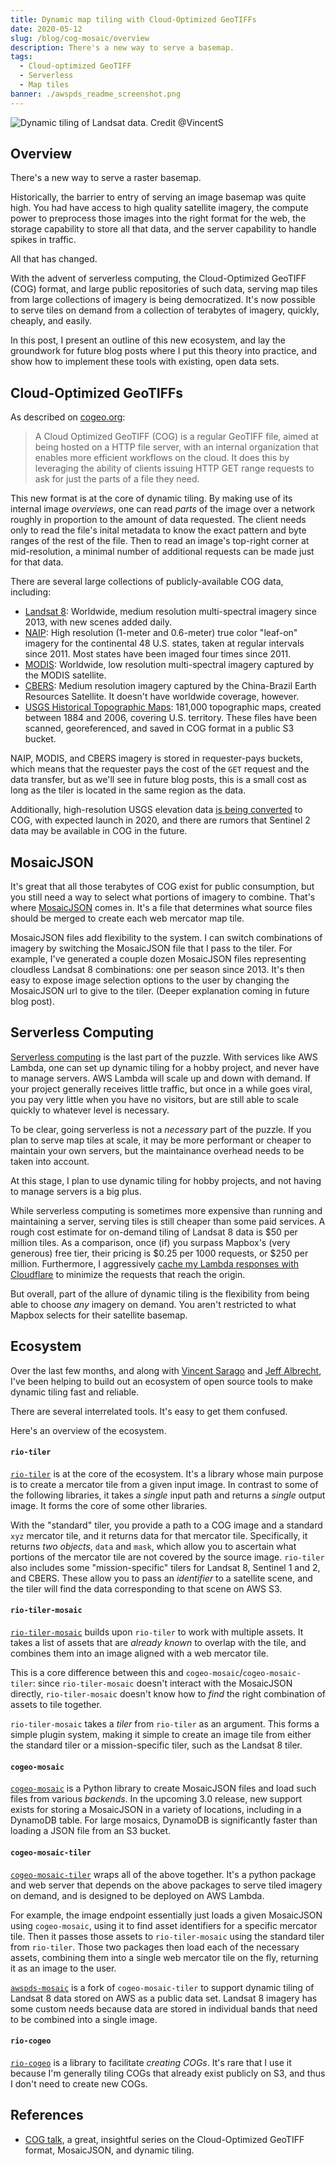 ```yaml
---
title: Dynamic map tiling with Cloud-Optimized GeoTIFFs
date: 2020-05-12
slug: /blog/cog-mosaic/overview
description: There's a new way to serve a basemap.
tags:
  - Cloud-optimized GeoTIFF
  - Serverless
  - Map tiles
banner: ./awspds_readme_screenshot.png
---
```


![Dynamic tiling of Landsat data. Credit @_VincentS_](./awspds_readme_screenshot.png)

## Overview

There's a new way to serve a raster basemap.

Historically, the barrier to entry of serving an image basemap was
quite high. You had have access to high quality satellite imagery, the compute
power to preprocess those images into the right format for the web, the storage
capability to store all that data, and the server capability to handle spikes in
traffic.

All that has changed.

With the advent of serverless computing, the Cloud-Optimized GeoTIFF (COG)
format, and large public repositories of such data, serving map tiles from large
collections of imagery is being democratized. It's now possible to serve tiles
on demand from a collection of terabytes of imagery, quickly, cheaply, and
easily.

In this post, I present an outline of this new ecosystem, and lay the groundwork
for future blog posts where I put this theory into practice, and show how to
implement these tools with existing, open data sets.

## Cloud-Optimized GeoTIFFs

As described on [cogeo.org](https://www.cogeo.org/):

> A Cloud Optimized GeoTIFF (COG) is a regular GeoTIFF file, aimed at being hosted on a HTTP file server, with an internal organization that enables more efficient workflows on the cloud. It does this by leveraging the ability of clients issuing ​HTTP GET range requests to ask for just the parts of a file they need.

This new format is at the core of dynamic tiling. By making use of its internal
image _overviews_, one can read _parts_ of the image over a network roughly in
proportion to the amount of data requested. The client needs only to read the
file's inital metadata to know the exact pattern and byte ranges of the rest of
the file. Then to read an image's top-right corner at mid-resolution, a minimal
number of additional requests can be made just for that data.

There are several large collections of publicly-available COG data, including:

- [Landsat 8][landsat8_aws]: Worldwide, medium resolution multi-spectral imagery since 2013, with new scenes added daily.
- [NAIP][naip_aws]: High resolution (1-meter and 0.6-meter) true color "leaf-on" imagery for the continental 48 U.S. states, taken at regular intervals since 2011. Most states have been imaged four times since 2011.
- [MODIS][modis_aws]: Worldwide, low resolution multi-spectral imagery captured by the MODIS satellite.
- [CBERS][cbers_aws]: Medium resolution imagery captured by the China-Brazil Earth Resources Satellite. It doesn't have worldwide coverage, however.
- [USGS Historical Topographic Maps][usgs_htmc]: 181,000 topographic maps, created between 1884 and 2006, covering U.S. territory. These files have been scanned, georeferenced, and saved in COG format in a public S3 bucket.

NAIP, MODIS, and CBERS imagery is stored in requester-pays buckets, which means
that the requester pays the cost of the `GET` request and the data transfer, but
as we'll see in future blog posts, this is a small cost as long as the tiler is
located in the same region as the data.

Additionally, high-resolution USGS elevation data [is being
converted][usgs_3dep_cog] to COG, with expected launch in 2020, and there are
rumors that Sentinel 2 data may be available in COG in the future.

[landsat8_aws]: https://registry.opendata.aws/landsat-8/
[naip_aws]: https://registry.opendata.aws/naip/
[modis_aws]: https://registry.opendata.aws/modis-astraea/
[cbers_aws]: https://registry.opendata.aws/cbers/
[usgs_3dep_cog]: https://www.usgs.gov/news/usgs-digital-elevation-models-dem-switching-new-distribution-format
[usgs_htmc]: https://www.usgs.gov/core-science-systems/ngp/topo-maps/historical-topographic-map-collection?qt-science_support_page_related_con=0

## MosaicJSON

It's great that all those terabytes of COG exist for public consumption, but you
still need a way to select what portions of imagery to combine. That's where
[MosaicJSON][mosaicjson] comes in. It's a file that determines what source files
should be merged to create each web mercator map tile.

MosaicJSON files add flexibility to the system. I can switch combinations of
imagery by switching the MosaicJSON file that I pass to the tiler. For example,
I've generated a couple dozen MosaicJSON files representing cloudless Landsat 8
combinations: one per season since 2013. It's then easy to expose image
selection options to the user by changing the MosaicJSON url to give to the
tiler. (Deeper explanation coming in future blog post).

[mosaicjson]: https://github.com/developmentseed/mosaicjson-spec

## Serverless Computing

[Serverless computing][serverless_computing] is the last part of the puzzle.
With services like AWS Lambda, one can set up dynamic tiling for a hobby
project, and never have to manage servers. AWS Lambda will scale up and down
with demand. If your project generally receives little traffic, but once in a
while goes viral, you pay very little when you have no visitors, but are still
able to scale quickly to whatever level is necessary.

To be clear, going serverless is not a _necessary_ part of the puzzle. If you
plan to serve map tiles at scale, it may be more performant or cheaper to
maintain your own servers, but the maintainance overhead needs to be taken into
account.

At this stage, I plan to use dynamic tiling for hobby projects, and not having
to manage servers is a big plus.

While serverless computing is sometimes more expensive than running and
maintaining a server, serving tiles is still cheaper than some paid services. A
rough cost estimate for on-demand tiling of Landsat 8 data is $50 per million
tiles. As a comparison, once (if) you surpass Mapbox's (very generous) free
tier, their pricing is $0.25 per 1000 requests, or $250 per million.
Furthermore, I aggressively [cache my Lambda responses with
Cloudflare][cache_cloudflare] to minimize the requests that reach the origin.

[cache_cloudflare]: /blog/caching-lambda-functions-cloudflare

But overall, part of the allure of dynamic tiling is the flexibility from being
able to choose _any_ imagery on demand. You aren't restricted to what Mapbox
selects for their satellite basemap.

[serverless_computing]: https://en.wikipedia.org/wiki/Serverless_computing

## Ecosystem

Over the last few months, and along with [Vincent Sarago][vincent_sarago] and
[Jeff Albrecht][jeff_albrecht], I've been helping to build out an ecosystem of
open source tools to make dynamic tiling fast and reliable.

[vincent_sarago]: https://twitter.com/_vincents_
[jeff_albrecht]: https://github.com/geospatial-jeff

There are several interrelated tools. It's easy to get them confused.

Here's an overview of the ecosystem.

#### `rio-tiler`

[`rio-tiler`][rio-tiler] is at the core of the ecosystem. It's a library whose
main purpose is to create a mercator tile from a given input image. In contrast
to some of the following libraries, it takes a _single_ input path and returns a
_single_ output image. It forms the core of some other libraries.

With the "standard" tiler, you provide a path to a COG image and a standard
`xyz` mercator tile, and it returns data for that mercator tile. Specifically,
it returns _two objects_, `data` and `mask`, which allow you to ascertain what
portions of the mercator tile are not covered by the source image. `rio-tiler`
also includes some "mission-specific" tilers for Landsat 8, Sentinel 1 and 2,
and CBERS. These allow you to pass an _identifier_ to a satellite scene, and the
tiler will find the data corresponding to that scene on AWS S3.

[rio-tiler]: https://github.com/cogeotiff/rio-tiler

#### `rio-tiler-mosaic`

[`rio-tiler-mosaic`][rio-tiler-mosaic] builds upon `rio-tiler` to work with
multiple assets. It takes a list of assets that are _already known_ to overlap
with the tile, and combines them into an image aligned with a web mercator tile.

This is a core difference between this and `cogeo-mosaic`/`cogeo-mosaic-tiler`:
since `rio-tiler-mosaic` doesn't interact with the MosaicJSON directly,
`rio-tiler-mosaic` doesn't know how to _find_ the right combination of assets to
tile together.

`rio-tiler-mosaic` takes a _tiler_ from `rio-tiler` as an argument. This forms a
simple plugin system, making it simple to create an image tile from either the
standard tiler or a mission-specific tiler, such as the Landsat 8 tiler.

[rio-tiler-mosaic]: https://github.com/cogeotiff/rio-tiler-mosaic

#### `cogeo-mosaic`

[`cogeo-mosaic`][cogeo-mosaic] is a Python library to create MosaicJSON files
and load such files from various _backends_. In the upcoming 3.0 release, new
support exists for storing a MosaicJSON in a variety of locations, including in
a DynamoDB table. For large mosaics, DynamoDB is significantly faster than
loading a JSON file from an S3 bucket.

[cogeo-mosaic]: https://github.com/developmentseed/cogeo-mosaic

#### `cogeo-mosaic-tiler`

[`cogeo-mosaic-tiler`][cogeo-mosaic-tiler] wraps all of the above together. It's
a python package and web server that depends on the above packages to serve
tiled imagery on demand, and is designed to be deployed on AWS Lambda.

For example, the image endpoint essentially just loads a given MosaicJSON using
`cogeo-mosaic`, using it to find asset identifiers for a specific mercator tile.
Then it passes those assets to `rio-tiler-mosaic` using the standard tiler from
`rio-tiler`. Those two packages then load each of the necessary assets,
combining them into a single web mercator tile on the fly, returning it as an
image to the user.

[`awspds-mosaic`][awspds-mosaic] is a fork of `cogeo-mosaic-tiler` to support
dynamic tiling of Landsat 8 data stored on AWS as a public data set. Landsat 8
imagery has some custom needs because data are stored in individual bands that
need to be combined into a single image.

[cogeo-mosaic-tiler]: https://github.com/developmentseed/cogeo-mosaic-tiler
[awspds-mosaic]: https://github.com/developmentseed/awspds-mosaic

#### `rio-cogeo`

[`rio-cogeo`][rio-cogeo] is a library to facilitate _creating COGs_. It's rare
that I use it because I'm generally tiling COGs that already exist publicly on
S3, and thus I don't need to create new COGs.

[rio-cogeo]: https://github.com/cogeotiff/rio-cogeo

## References

- [COG talk][cog_1], a great, insightful series on the Cloud-Optimized GeoTIFF format, MosaicJSON, and dynamic tiling.

[cog_1]: https://medium.com/devseed/cog-talk-part-1-whats-new-941facbcd3d1
